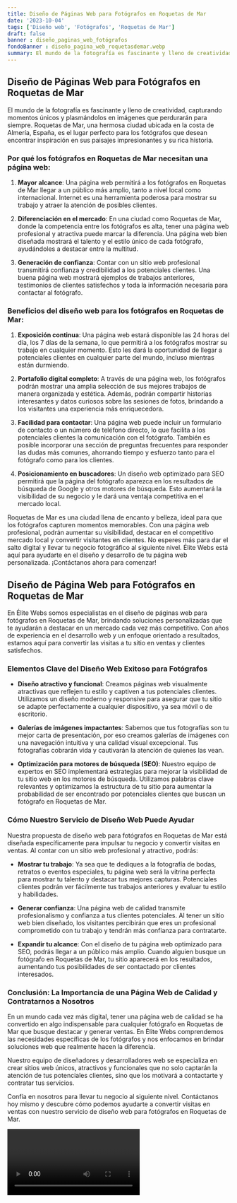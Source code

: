 ```yaml
---
title: Diseño de Páginas Web para Fotógrafos en Roquetas de Mar
date: '2023-10-04'
tags: ['Diseño web', 'Fotógrafos', 'Roquetas de Mar']
draft: false
banner : diseño_paginas_web_fotógrafos
fondoBanner : diseño_pagina_web_roquetasdemar.webp
summary: El mundo de la fotografía es fascinante y lleno de creatividad, capturando momentos únicos y plasmándolos en imágenes que perdurarán para siempre. Roquetas de Mar, una hermosa ciudad ubicada en la costa de Almería, España, es el lugar perfecto para los fotógrafos que desean encontrar inspiración en sus paisajes impresionantes y su rica historia.
---
```


## Diseño de Páginas Web para Fotógrafos en Roquetas de Mar

El mundo de la fotografía es fascinante y lleno de creatividad, capturando momentos únicos y plasmándolos en imágenes que perdurarán para siempre. Roquetas de Mar, una hermosa ciudad ubicada en la costa de Almería, España, es el lugar perfecto para los fotógrafos que desean encontrar inspiración en sus paisajes impresionantes y su rica historia.

### Por qué los fotógrafos en Roquetas de Mar necesitan una página web:

1. **Mayor alcance**: Una página web permitirá a los fotógrafos en Roquetas de Mar llegar a un público más amplio, tanto a nivel local como internacional. Internet es una herramienta poderosa para mostrar su trabajo y atraer la atención de posibles clientes.

2. **Diferenciación en el mercado**: En una ciudad como Roquetas de Mar, donde la competencia entre los fotógrafos es alta, tener una página web profesional y atractiva puede marcar la diferencia. Una página web bien diseñada mostrará el talento y el estilo único de cada fotógrafo, ayudándoles a destacar entre la multitud.

3. **Generación de confianza**: Contar con un sitio web profesional transmitirá confianza y credibilidad a los potenciales clientes. Una buena página web mostrará ejemplos de trabajos anteriores, testimonios de clientes satisfechos y toda la información necesaria para contactar al fotógrafo.

### Beneficios del diseño web para los fotógrafos en Roquetas de Mar:

1. **Exposición continua**: Una página web estará disponible las 24 horas del día, los 7 días de la semana, lo que permitirá a los fotógrafos mostrar su trabajo en cualquier momento. Esto les dará la oportunidad de llegar a potenciales clientes en cualquier parte del mundo, incluso mientras están durmiendo.

2. **Portafolio digital completo**: A través de una página web, los fotógrafos podrán mostrar una amplia selección de sus mejores trabajos de manera organizada y estética. Además, podrán compartir historias interesantes y datos curiosos sobre las sesiones de fotos, brindando a los visitantes una experiencia más enriquecedora.

3. **Facilidad para contactar**: Una página web puede incluir un formulario de contacto o un número de teléfono directo, lo que facilita a los potenciales clientes la comunicación con el fotógrafo. También es posible incorporar una sección de preguntas frecuentes para responder las dudas más comunes, ahorrando tiempo y esfuerzo tanto para el fotógrafo como para los clientes.

4. **Posicionamiento en buscadores**: Un diseño web optimizado para SEO permitirá que la página del fotógrafo aparezca en los resultados de búsqueda de Google y otros motores de búsqueda. Esto aumentará la visibilidad de su negocio y le dará una ventaja competitiva en el mercado local.

Roquetas de Mar es una ciudad llena de encanto y belleza, ideal para que los fotógrafos capturen momentos memorables. Con una página web profesional, podrán aumentar su visibilidad, destacar en el competitivo mercado local y convertir visitantes en clientes. No esperes más para dar el salto digital y llevar tu negocio fotográfico al siguiente nivel. Élite Webs está aquí para ayudarte en el diseño y desarrollo de tu página web personalizada. ¡Contáctanos ahora para comenzar!

<GifSeo />

<Cta />

## Diseño de Página Web para Fotógrafos en Roquetas de Mar

En Élite Webs somos especialistas en el diseño de páginas web para fotógrafos en Roquetas de Mar, brindando soluciones personalizadas que te ayudarán a destacar en un mercado cada vez más competitivo. Con años de experiencia en el desarrollo web y un enfoque orientado a resultados, estamos aquí para convertir las visitas a tu sitio en ventas y clientes satisfechos.

### Elementos Clave del Diseño Web Exitoso para Fotógrafos

- **Diseño atractivo y funcional**: Creamos páginas web visualmente atractivas que reflejen tu estilo y captiven a tus potenciales clientes. Utilizamos un diseño moderno y responsive para asegurar que tu sitio se adapte perfectamente a cualquier dispositivo, ya sea móvil o de escritorio.

- **Galerías de imágenes impactantes**: Sabemos que tus fotografías son tu mejor carta de presentación, por eso creamos galerías de imágenes con una navegación intuitiva y una calidad visual excepcional. Tus fotografías cobrarán vida y cautivarán la atención de quienes las vean.

- **Optimización para motores de búsqueda (SEO)**: Nuestro equipo de expertos en SEO implementará estrategias para mejorar la visibilidad de tu sitio web en los motores de búsqueda. Utilizamos palabras clave relevantes y optimizamos la estructura de tu sitio para aumentar la probabilidad de ser encontrado por potenciales clientes que buscan un fotógrafo en Roquetas de Mar.

### Cómo Nuestro Servicio de Diseño Web Puede Ayudar

Nuestra propuesta de diseño web para fotógrafos en Roquetas de Mar está diseñada específicamente para impulsar tu negocio y convertir visitas en ventas. Al contar con un sitio web profesional y atractivo, podrás:

- **Mostrar tu trabajo**: Ya sea que te dediques a la fotografía de bodas, retratos o eventos especiales, tu página web será la vitrina perfecta para mostrar tu talento y destacar tus mejores capturas. Potenciales clientes podrán ver fácilmente tus trabajos anteriores y evaluar tu estilo y habilidades.

- **Generar confianza**: Una página web de calidad transmite profesionalismo y confianza a tus clientes potenciales. Al tener un sitio web bien diseñado, los visitantes percibirán que eres un profesional comprometido con tu trabajo y tendrán más confianza para contratarte.

- **Expandir tu alcance**: Con el diseño de tu página web optimizado para SEO, podrás llegar a un público más amplio. Cuando alguien busque un fotógrafo en Roquetas de Mar, tu sitio aparecerá en los resultados, aumentando tus posibilidades de ser contactado por clientes interesados.

### Conclusión: La Importancia de una Página Web de Calidad y Contratarnos a Nosotros

En un mundo cada vez más digital, tener una página web de calidad se ha convertido en algo indispensable para cualquier fotógrafo en Roquetas de Mar que busque destacar y generar ventas. En Élite Webs comprendemos las necesidades específicas de los fotógrafos y nos enfocamos en brindar soluciones web que realmente hacen la diferencia.

Nuestro equipo de diseñadores y desarrolladores web se especializa en crear sitios web únicos, atractivos y funcionales que no solo captarán la atención de tus potenciales clientes, sino que los motivará a contactarte y contratar tus servicios.

Confía en nosotros para llevar tu negocio al siguiente nivel. Contáctanos hoy mismo y descubre cómo podemos ayudarte a convertir visitas en ventas con nuestro servicio de diseño web para fotógrafos en Roquetas de Mar.

<Video />

<CtaBot job='Fotógrafos' city='Roquetas de Mar'/>

<Gmaps query='Roquetas de Mar+españa+maps' />